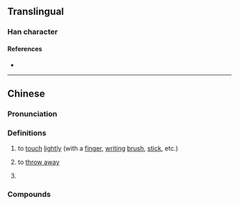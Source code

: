 {{character info}}
==Translingual==

===Han character===
{{Han char|rn=28|rad=厶|as=04|sn=6|four=|canj=NGI|ids=⿹⺄去}}

====References====
* {{Han ref|kx=0164.151|dkj=03080|hdz=10053.040|uh=53BE|ud=21438}}

----

==Chinese==
{{zh-forms|alt=篤,督,𧰵,㧻}}

===Pronunciation===
{{zh-pron
|m=dū
|m-s=
|dg=
|c=duk1
|c-t=
|g=
|h=pfs=
|j=
|mb=
|md=
|mn=tw:tuh
|mn-t=
|w=
|x=
|mc=y
|oc=y
|cat=v,part
}}

===Definitions===
{{zh-hanzi}}

# to [[touch]] [[lightly]] (with a [[finger]], [[writing]] [[brush]], [[stick]], etc.)
# {{lb|zh|dialectal}} to [[throw away]]
# {{lb|zh|dialectal}} {{n-g|Sentence-final particle.}}

===Compounds===
{{zh-der|厾龜:tuh-ku;Min Nan}}